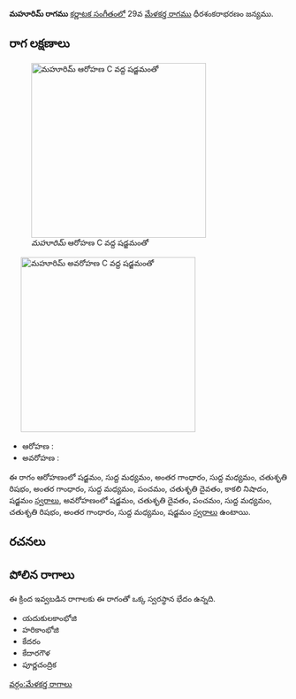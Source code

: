 {{Infobox ragam
	| name          	=  మహూరిమ్
	| synonym	    	= 
	| mela          	= 
	| chakra        	= 
	| janaka        	= 
	| type          	= సంపూర్ణ-షడవ
	| arohanam      	= {{svaraC|S|M1|G3|M1|R2|G3|M1|P|D2|N3|S'}} 
	| avarohanam    	= {{svaraC|S'|D2|P|M1|R2|G3|M1|S}}
	| jeeva         	=
	| chhaya        	=
	| nyasa         	=
	| vishesha      	= 
	| equivalent  		= 
}}
{{కర్ణాటక సంగీత రాగాలు}}
''' మహూరిమ్ రాగము''' [[కర్ణాటక సంగీతం]]లో 29వ [[మేళకర్త రాగము]] ధీరశంకరాభరణం జన్యము. 


==రాగ లక్షణాలు==
[[Image:mahurim_ar_kb2wiki.png|thumb|right|316px|'' మహూరిమ్'' ఆరోహణ C వద్ద షడ్జమంతో]]
	[[Image:mahurim_av_kb2wiki.png|thumb|right|316px|'' మహూరిమ్'' అవరోహణ C వద్ద షడ్జమంతో]]

* ఆరోహణ : {{svaraC|S|M1|G3|M1|R2|G3|M1|P|D2|N3|S'}} 
* అవరోహణ : {{svaraC|S'|D2|P|M1|R2|G3|M1|S}}

ఈ రాగం ఆరోహణంలో షడ్జమం, సుద్ద మధ్యమం, అంతర గాంధారం, సుద్ద మధ్యమం, చతుశృతి రిషభం, అంతర గాంధారం, సుద్ద మధ్యమం, పంచమం, చతుశృతి దైవతం, కాకలి  నిషాదం, షడ్జమం [[స్వరాలు]], అవరోహణంలో షడ్జమం, చతుశృతి దైవతం, పంచమం, సుద్ద మధ్యమం, చతుశృతి రిషభం, అంతర గాంధారం, సుద్ద మధ్యమం, షడ్జమం [[స్వరాలు]] ఉంటాయి.

==రచనలు==



==పోలిన రాగాలు==
ఈ క్రింద ఇవ్వబడిన రాగాలకు ఈ రాగంతో ఒక్క స్వరస్థాన భేదం ఉన్నది.
* యదుకులకాంభోజి
* హరికాంభోజి
* కేదరం
* కేదారగౌళ
* పూర్ణచంద్రిక



[[వర్గం:మేళకర్త రాగాలు]]